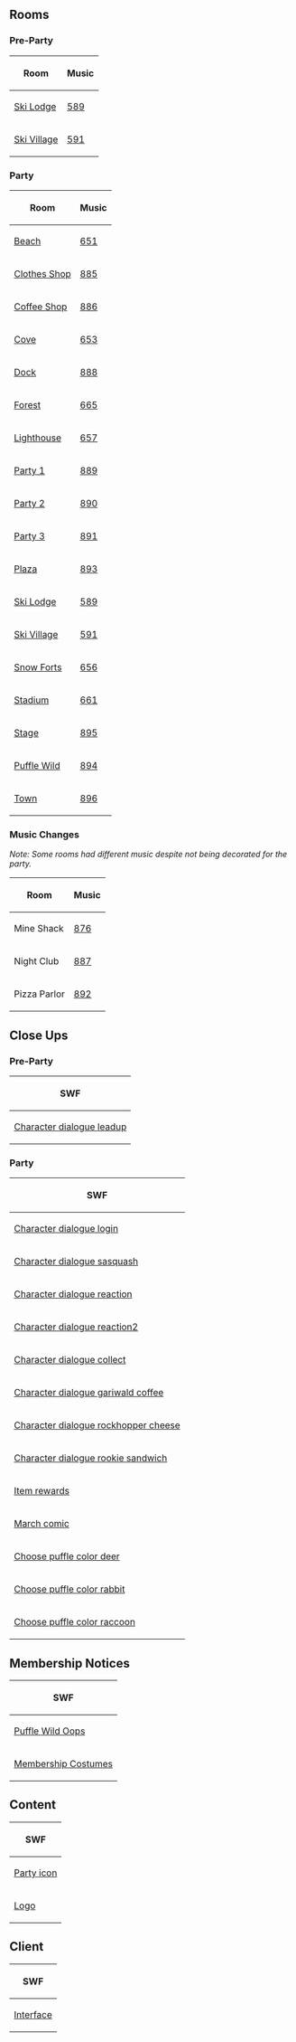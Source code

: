 

==Rooms==
===Pre-Party===
<center>
{|class="wikitable" border="1"
!Room
!Music
|-
|[[Media:RoomsLodge-PuffleParty2015Pre.swf|Ski Lodge]]||[[Media:Music589 2.swf|589]]
|-
|[[Media:RoomsVillage-PuffleParty2015Pre.swf|Ski Village]]||[[Media:Music591.swf|591]]
|}
</center>

===Party===
<center>
{|class="wikitable" border="1"
!Room
!Music
|-
|[[Media:RoomsBeach-PuffleParty2015.swf|Beach]]||[[Media:Music651.swf|651]]
|-
|[[Media:RoomsShop-PuffleParty2015.swf|Clothes Shop]]||[[Media:Music885.swf|885]]
|-
|[[Media:RoomsCoffee-PuffleParty2015.swf|Coffee Shop]]||[[Media:Music886.swf|886]]
|-
|[[Media:RoomsCove-PuffleParty2015.swf|Cove]]||[[Media:Music653.swf|653]]
|-
|[[Media:RoomsDock-PuffleParty2015.swf|Dock]]||[[Media:Music888.swf|888]]
|-
|[[Media:RoomsForest-PuffleParty2015.swf|Forest]]||[[Media:Music665.swf|665]]
|-
|[[Media:RoomsLight-PuffleParty2015.swf|Lighthouse]]||[[Media:Music657.swf|657]]
|-
|[[Media:RoomsParty1-PuffleParty2015.swf|Party 1]]||[[Media:Music889.swf|889]]
|-
|[[Media:RoomsParty2-PuffleParty2015.swf|Party 2]]||[[Media:Music890.swf|890]]
|-
|[[Media:RoomsParty3-PuffleParty2015.swf|Party 3]]||[[Media:Music891.swf|891]]
|-
|[[Media:RoomsPlaza-PuffleParty2015.swf|Plaza]]||[[Media:Music893.swf|893]]
|-
|[[Media:RoomsLodge-PuffleParty2015.swf|Ski Lodge]]||[[Media:Music589.swf|589]]
|-
|[[Media:RoomsVillage-PuffleParty2015.swf|Ski Village]]||[[Media:Music591.swf|591]]
|-
|[[Media:RoomsForts-PuffleParty2015.swf|Snow Forts]]||[[Media:Music656.swf|656]]
|-
|[[Media:RoomsRink-PuffleParty2015.swf|Stadium]]||[[Media:Music661.swf|661]]
|-
|[[Media:RoomsStage-PuffleParty2015.swf|Stage]]||[[Media:Music895.swf|895]]
|-
|[[Media:RoomsPufflewild-PuffleParty2015.swf|Puffle Wild]]||[[Media:Music894.swf|894]]
|-
|[[Media:RoomsTown-PuffleParty2015.swf|Town]]||[[Media:Music896.swf|896]]
|}
</center>

===Music Changes===
''Note: Some rooms had different music despite not being decorated for the party.''
<center>
{|class="wikitable" border="1"
!Room!!Music
|-
|Mine Shack||[[Media:Music876.swf|876]]
|-
|Night Club||[[Media:Music887.swf|887]]
|-
|Pizza Parlor||[[Media:Music892.swf|892]]
|}
</center>

==Close Ups==
===Pre-Party===
<center>
{|class="wikitable" border="1"
!SWF
|-
|[[Media:Close upsCharacter dialogue leadup-PuffleParty2015.swf|Character dialogue leadup]]
|}
</center>

===Party===
<center>
{|class="wikitable" border="1"
!SWF
|-
|[[Media:Close upsCharacter dialogue login-PuffleParty2015.swf|Character dialogue login]]
|-
|[[Media:Close upsCharacter dialogue sasquash-PuffleParty2015.swf|Character dialogue sasquash]]
|-
|[[Media:Close upsCharacter dialogue reaction-PuffleParty2015.swf|Character dialogue reaction]]
|-
|[[Media:Close upsCharacter dialogue reaction2-PuffleParty2015.swf|Character dialogue reaction2]]
|-
|[[Media:Close upsCharacter dialogue collect-PuffleParty2015.swf|Character dialogue collect]]
|-
|[[Media:Close upsCharacter dialogue gary coffee-PuffleParty2015.swf|Character dialogue gariwald coffee]]
|-
|[[Media:Close upsCharacter dialogue rockhopper cheese-PuffleParty2015.swf|Character dialogue rockhopper cheese]]
|-
|[[Media:Close upsCharacter dialogue rookie sandwich-PuffleParty2015.swf|Character dialogue rookie sandwich]]
|-
|[[Media:Close upsItem rewards-PuffleParty2015.swf|Item rewards]]
|-
|[[Media:Close upsMarch comic-PuffleParty2015.swf|March comic]]
|-
|[[Media:Close upsChoose puffle color deer-PuffleParty2015.swf|Choose puffle color deer]]
|-
|[[Media:Close upsChoose puffle color rabbit-PuffleParty2015.swf|Choose puffle color rabbit]]
|-
|[[Media:Close upsChoose puffle color raccoon-PuffleParty2015.swf|Choose puffle color raccoon]]
|}
</center>
==Membership Notices==
<center>
{|class="wikitable" border="1"
!SWF
|-
|[[Media:MembershipPuffleWildOops-PuffleParty2015.swf|Puffle Wild Oops]]
|-
|[[Media:MembershipParty1-PuffleParty2015.swf|Membership Costumes]]
|}
</center>

==Content==
<center>
{|class="wikitable" border="1"
!SWF
|-
|[[Media:ContentParty icon-PuffleParty2015.swf|Party icon]]
|-
|[[Media:ContentLogoLogo-PuffleParty2015.swf|Logo]]
|}
</center>

==Client==
<center>
{|class="wikitable" border="1"
!SWF
|-
|[[Media:ClientInterface-PuffleParty2015.swf|Interface]]
|}
</center>
{{Parties}}

